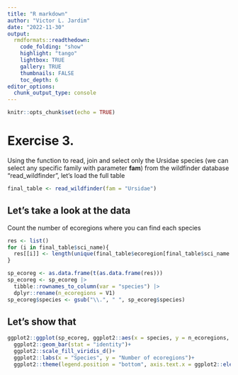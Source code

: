 ```yaml
---
title: "R markdown"
author: "Victor L. Jardim"
date: "2022-11-30"
output: 
  rmdformats::readthedown:
    code_folding: "show"
    highlight: "tango"
    lightbox: TRUE
    gallery: TRUE
    thumbnails: FALSE
    toc_depth: 6
editor_options: 
  chunk_output_type: console
---
```


```r
knitr::opts_chunk$set(echo = TRUE)
```

# Exercise 3.

Using the function to read, join and select only the Ursidae species (we can select any specific family with parameter **fam**)  from the wildfinder database "read_wildfinder", let's load the full table

```r

final_table <- read_wildfinder(fam = "Ursidae")
```

## Let's take a look at the data

Count the number of ecoregions where you can find each species

```r
res <- list()
for (i in final_table$sci_name){
  res[[i]] <- length(unique(final_table$ecoregion[final_table$sci_name == i]))
}

sp_ecoreg <- as.data.frame(t(as.data.frame(res))) 
sp_ecoreg <- sp_ecoreg |>
  tibble::rownames_to_column(var = "species") |> 
  dplyr::rename(n_ecoregions = V1)
sp_ecoreg$species <- gsub("\\.", " ", sp_ecoreg$species)

```

## Let's show that

```r

ggplot2::ggplot(sp_ecoreg, ggplot2::aes(x = species, y = n_ecoregions, fill = species))+
  ggplot2::geom_bar(stat = "identity")+
  ggplot2::scale_fill_viridis_d()+
  ggplot2::labs(x = "Species", y = "Number of ecoregions")+
  ggplot2::theme(legend.position = "bottom", axis.text.x = ggplot2::element_text(angle = 45, vjust = 0.4))
```
